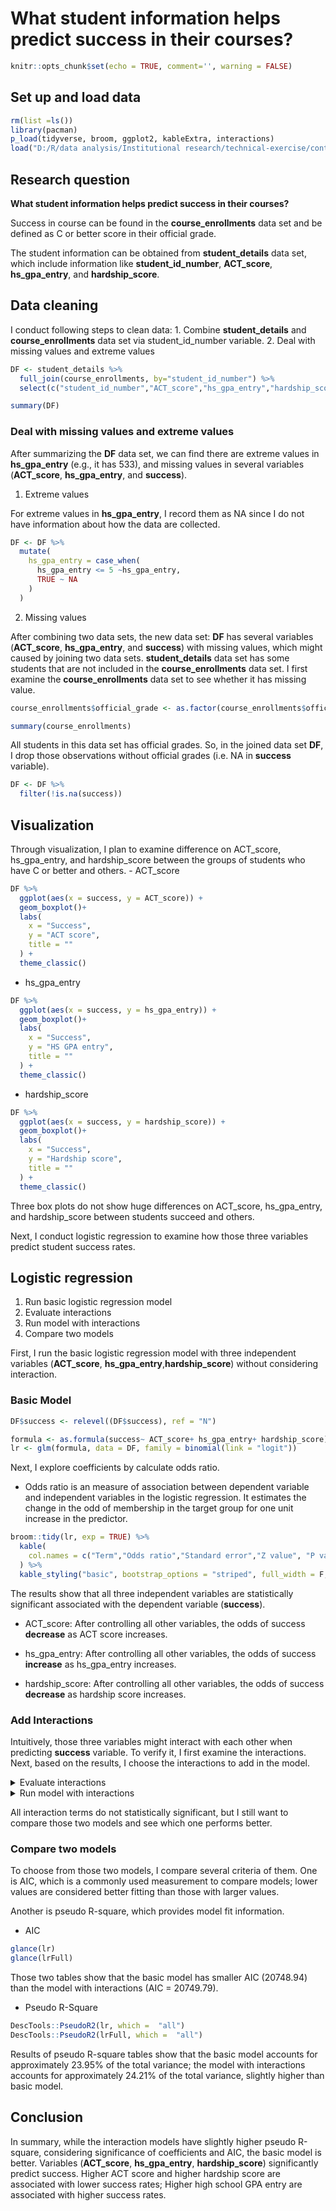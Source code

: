 # What student information helps predict success in their courses?

```r
knitr::opts_chunk$set(echo = TRUE, comment='', warning = FALSE)
```

## Set up and load data

```r
rm(list =ls())
library(pacman)
p_load(tidyverse, broom, ggplot2, kableExtra, interactions)
load("D:/R/data analysis/Institutional research/technical-exercise/content/docs/questions/data_230214_1659.Rdata")
```

## Research question
**What student information helps predict success in their courses?**

Success in course can be found in the **course_enrollments** data set and be defined as C or better score in their official grade.

The student information can be obtained from **student_details** data set, which include information like **student_id_number**, **ACT_score**, **hs_gpa_entry**, and **hardship_score**. 

## Data cleaning
I conduct following steps to clean data:
1. Combine **student_details** and **course_enrollments** data set via student_id_number variable.
2. Deal with missing values and extreme values

```r
DF <- student_details %>%
  full_join(course_enrollments, by="student_id_number") %>%
  select(c("student_id_number","ACT_score","hs_gpa_entry","hardship_score","success"))
```

```r
summary(DF)
```
### Deal with missing values and extreme values
After summarizing the **DF** data set, we can find there are extreme values in **hs_gpa_entry** (e.g., it has 533), and missing values in several variables (**ACT_score**, **hs_gpa_entry**, and **success**).

1. Extreme values

For extreme values in **hs_gpa_entry**, I record them as NA since I do not have information about how the data are collected.
```r
DF <- DF %>%
  mutate(
    hs_gpa_entry = case_when(
      hs_gpa_entry <= 5 ~hs_gpa_entry, 
      TRUE ~ NA
    )
  )
```

2. Missing values

After combining two data sets, the new data set: **DF** has several variables (**ACT_score**, **hs_gpa_entry**, and **success**) with missing values, which might caused by joining two data sets. **student_details** data set has some students that are not included in the **course_enrollments** data set. 
I first examine the **course_enrollments** data set to see whether it has missing value.

```r
course_enrollments$official_grade <- as.factor(course_enrollments$official_grade)
```

```r
summary(course_enrollments)
```
All students in this data set has official grades. So, in the joined data set **DF**, I drop those observations without official grades (i.e. NA in **success** variable).

```r
DF <- DF %>%
  filter(!is.na(success))
```

## Visualization
Through visualization, I plan to examine difference on ACT_score, hs_gpa_entry, and hardship_score between the groups of students who have C or better and others.
-   ACT_score

```r
DF %>%
  ggplot(aes(x = success, y = ACT_score)) +
  geom_boxplot()+
  labs(
    x = "Success",
    y = "ACT score",
    title = ""
  ) +
  theme_classic()
```

-   hs_gpa_entry

```r
DF %>%
  ggplot(aes(x = success, y = hs_gpa_entry)) +
  geom_boxplot()+
  labs(
    x = "Success",
    y = "HS GPA entry",
    title = ""
  ) +
  theme_classic()

```

-   hardship_score

```r
DF %>%
  ggplot(aes(x = success, y = hardship_score)) +
  geom_boxplot()+
  labs(
    x = "Success",
    y = "Hardship score",
    title = ""
  ) +
  theme_classic()
```

Three box plots do not show huge differences on ACT_score, hs_gpa_entry, and hardship_score between students succeed and others.

Next, I conduct logistic regression to examine how those three variables predict student success rates.

## Logistic regression
1. Run basic logistic regression model
2. Evaluate interactions
3. Run model with interactions
4. Compare two models

First, I run the basic logistic regression model with three independent variables (**ACT_score**, **hs_gpa_entry**,**hardship_score**) without considering interaction.

### Basic Model

```r
DF$success <- relevel((DF$success), ref = "N")
```

```r
formula <- as.formula(success~ ACT_score+ hs_gpa_entry+ hardship_score)
lr <- glm(formula, data = DF, family = binomial(link = "logit"))
```

Next, I explore coefficients by calculate odds ratio.

-   Odds ratio is an measure of association between dependent variable and independent variables in the logistic regression. It estimates the change in the odd of membership in the target group for one unit increase in the predictor.

```r
broom::tidy(lr, exp = TRUE) %>%
  kable(
    col.names = c("Term","Odds ratio","Standard error","Z value", "P value")
  ) %>% 
  kable_styling("basic", bootstrap_options = "striped", full_width = F, position = "left")
```

The results show that all three independent variables are statistically significant associated with the dependent variable (**success**).

-   ACT_score: After controlling all other variables, the odds of success **decrease** as ACT score increases.

-   hs_gpa_entry: After controlling all other variables, the odds of success **increase** as hs_gpa_entry increases.

-   hardship_score: After controlling all other variables, the odds of success **decrease** as hardship score increases.

### Add Interactions

Intuitively, those three variables might interact with each other when predicting **success** variable. To verify it, I first examine the interactions. Next, based on the results, I choose the interactions to add in the model.

<details><summary>Evaluate interactions</summary>

-   ACT_score*hardship_score

```r
formulaAH <- as.formula(success~ ACT_score+ hs_gpa_entry+ hardship_score + ACT_score*hardship_score)
lrAH <- glm(formulaAH, data = DF, family = binomial(link = "logit"))
sim_slopes(lrAH, pred = ACT_score, modx = hardship_score, johnson_neyman = TRUE, jnplot = TRUE)
```

From the plot, we can see that for ACT_score, the slope of hardship_score is significantly different from zero and in this case negative.

-   hs_gpa_entry*hardship_score

```r
formulaHH <- as.formula(success~ ACT_score+ hs_gpa_entry+ hardship_score + hs_gpa_entry*hardship_score)
lrHH <- glm(formulaHH, data = DF, family = binomial(link = "logit"))
sim_slopes(lrHH, pred = hs_gpa_entry, modx = hardship_score, johnson_neyman = TRUE, jnplot = TRUE)
```

For hs_gpa_entry, the slope of hardship_score is also significantly different from zero and positive. Overall, those two interactions are significant. So, I model these interactions and compare the new model with the previous basic model.
</details>


<details><summary>Run model with interactions</summary>

```r
formulaFull<- as.formula(success~ ACT_score+ hs_gpa_entry+ hardship_score + ACT_score*hardship_score + hs_gpa_entry*hardship_score)
lrFull <- glm(formulaFull, data = DF, family = binomial(link = "logit"))
```

Odds ratio estimates the change in the odd of membership in the target group for one unit increase in the predictor.

```r
broom::tidy(lrFull, exp = TRUE) %>%
  kable(
    col.names = c("Term","Odds ratio","Standard error","Z value", "P value")
  ) %>% 
  kable_styling("basic", bootstrap_options = "striped", full_width = F, position = "left")
```
</details>

All interaction terms do not statistically significant, but I still want to compare those two models and see which one performs better.


### Compare two models

To choose from those two models, I compare several criteria of them. One is AIC, which is a commonly used measurement to compare models; lower values are considered better fitting than those with larger values.

Another is pseudo R-square, which provides model fit information. 

-   AIC

```r
glance(lr)
glance(lrFull)
```

Those two tables show that the basic model has smaller AIC (20748.94) than the model with interactions (AIC = 20749.79).

-   Pseudo R-Square

```r
DescTools::PseudoR2(lr, which =  "all")
DescTools::PseudoR2(lrFull, which =  "all")
```

Results of pseudo R-square tables show that the basic model accounts for approximately 23.95% of the total variance; the model with interactions accounts for approximately 24.21% of the total variance, slightly higher than basic model.

## Conclusion

In summary, while the interaction models have slightly higher pseudo R-square, considering significance of coefficients and AIC, the basic model is better.  Variables (**ACT_score**, **hs_gpa_entry**, **hardship_score**) significantly predict success. Higher ACT score and higher hardship score are associated with lower success rates; Higher high school GPA entry are associated with higher success rates.
